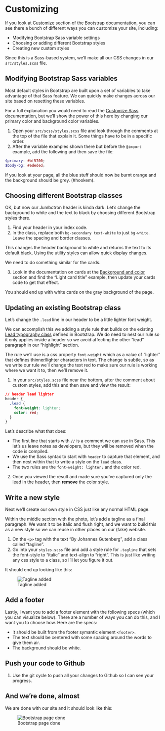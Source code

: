 # Customizing

If you look at [Customize](https://getbootstrap.com/docs/5.3/customize/overview/) section of the Bootstrap documentation, you can see there a bunch of different ways you can customize your site, including:

- Modifying Bootstrap Sass variable settings
- Choosing or adding different Bootstrap styles
- Creating new custom styles

Since this is a Sass-based system, we'll make all our CSS changes in our `src/styles.scss` file.

## Modifying Bootstrap Sass variables

Most default styles in Bootstrap are built upon a set of variables to take advantage of that Sass feature. We can quickly make changes across our site based on resetting these variables.

For a full explanation you would need to read the [Customize Sass](https://getbootstrap.com/docs/5.3/customize/sass/) documentation, but we'll show the power of this here by changing our primary color and background color variables.

1. Open your `src/scss/styles.scss` file and look through the comments at the top of the file that explain it. Some things have to be in a specific order.
1. After the variable examples shown there but before the `@import` example, add the following and then save the file:

```scss
$primary: #bf5700;
$body-bg: #ededed;
```

If you look at your page, all the blue stuff should now be burnt orange and the background should be grey. (#hookem).

## Choosing different Bootstrap classes

OK, but now our Jumbotron header is kinda dark. Let's change the background to white and the text to black by choosing different Bootstrap styles there.

1. Find your header in your index code.
2. In the class, replace both `bg-secondary text-white` to just `bg-white`. Leave the spacing and border classes.

This changes the header background to white and returns the text to its default black. Using the utility styles can allow quick display changes.

We need to do something similar for the cards.

3. Look in the documentation on cards at the [Background and color](https://getbootstrap.com/docs/5.3/components/card/#background-and-color) section and find the "Light card title" example, then update your cards code to get that effect.

You should end up with white cards on the gray background of the page.

## Updating an existing Bootstrap class

Let's change the `.lead` line in our header to be a little lighter font weight.

We can accomplish this we adding a style rule that builds on the existing [Lead typography class](https://getbootstrap.com/docs/5.3/content/typography/#lead) defined in Bootstrap. We do need to nest our rule so it only applies inside a header so we avoid affecting the other "lead" paragraph in our "highlight" section.

The rule we'll use is a css property `font-weight` which as a value of "lighter" that defines thinner/lighter characters in text. The change is subtle, so as we write our rule we'll change the text red to make sure our rule is working where we want it to, then we'll remove it.

1. In your `src/styles.scss` file near the bottom, after the comment about custom styles, add this and then save and view the result:

```css
// header lead lighter
header {
  .lead {
    font-weight: lighter;
    color: red;
  }
}
```

Let's describe what that does:

- The first line that starts with `//` is a comment we can use in Sass. This let's us leave notes as developers, but they will be removed when the code is compiled.
- We use the Sass syntax to start with `header` to capture that element, and then nest within that to write a style on the `lead` class.
- The two rules are the `font-weight: lighter;` and the color red.

2. Once you viewed the result and made sure you've captured only the lead in the header, then **remove** the color style.

## Write a new style

Next we'll create our own style in CSS just like any normal HTML page.

Within the middle section with the photo, let's add a tagline as a final paragraph. We want it to be italic and flush right, and we want to build this as a new style so we can reuse in other places on our (fake) website.

1. On the `<p>` tag with the text "By Johannes Gutenberg", add a class called "tagline".
1. Go into your `styles.scss` file and add a style rule for `.tagline` that sets the font-style to "italic" and text-align to "right". This is just like writing any css style to a class, so I'll let you figure it out.

It should end up looking like this:

![Tagline added](../images/bs-after-tagline.png)


## Add a footer

Lastly, I want you to add a footer element with the following specs (which you can visualize below). There are a number of ways you can do this, and I want you to choose how. Here are the specs:

- It should be built from the footer symantic element `<footer>`.
- The text should be centered with some spacing around the words to give them air.
- The background should be white.

## Push your code to Github

1. Use the git cycle to push all your changes to Github so I can see your progress.

## And we're done, almost

We are done with our site and it should look like this:

![Bootstrap page done](../images/bs-practice-done.png)
